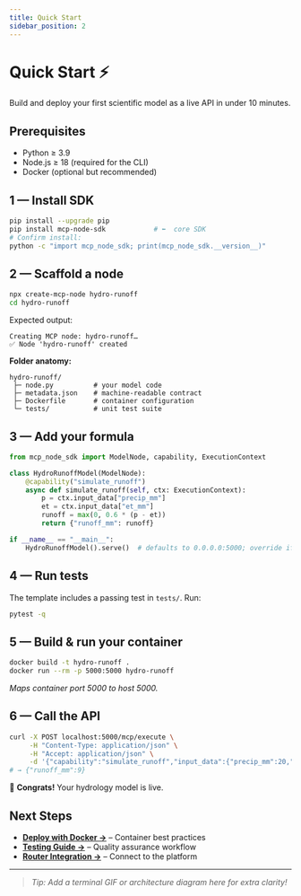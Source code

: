 ```yaml
---
title: Quick Start
sidebar_position: 2
---
```


# Quick Start ⚡

Build and deploy your first scientific model as a live API in under 10 minutes.

## Prerequisites

* Python ≥ 3.9
* Node.js ≥ 18 (required for the CLI)
* Docker (optional but recommended)

## 1 — Install SDK

```bash
pip install --upgrade pip
pip install mcp-node-sdk            # ⬅️  core SDK
# Confirm install:
python -c "import mcp_node_sdk; print(mcp_node_sdk.__version__)"
```

## 2 — Scaffold a node

```bash
npx create-mcp-node hydro-runoff
cd hydro-runoff
```
Expected output:
```
Creating MCP node: hydro-runoff…
✅ Node 'hydro-runoff' created
```

**Folder anatomy:**

```
hydro-runoff/
 ├─ node.py          # your model code
 ├─ metadata.json    # machine‑readable contract
 ├─ Dockerfile       # container configuration
 └─ tests/           # unit test suite
```

## 3 — Add your formula

```python title="node.py"
from mcp_node_sdk import ModelNode, capability, ExecutionContext

class HydroRunoffModel(ModelNode):
    @capability("simulate_runoff")
    async def simulate_runoff(self, ctx: ExecutionContext):
        p = ctx.input_data["precip_mm"]
        et = ctx.input_data["et_mm"]
        runoff = max(0, 0.6 * (p - et))
        return {"runoff_mm": runoff}

if __name__ == "__main__":
    HydroRunoffModel().serve()  # defaults to 0.0.0.0:5000; override if needed
```

## 4 — Run tests

The template includes a passing test in `tests/`. Run:

```bash
pytest -q
```

## 5 — Build & run your container

```bash
docker build -t hydro-runoff .
docker run --rm -p 5000:5000 hydro-runoff
```
_Maps container port 5000 to host 5000._

## 6 — Call the API

```bash
curl -X POST localhost:5000/mcp/execute \
     -H "Content-Type: application/json" \
     -H "Accept: application/json" \
     -d '{"capability":"simulate_runoff","input_data":{"precip_mm":20,"et_mm":5}}'
# → {"runoff_mm":9}
```

🎉 **Congrats!** Your hydrology model is live.

## Next Steps

- **[Deploy with Docker →](06-docker-deploy)** – Container best practices  
- **[Testing Guide →](05-local-testing)** – Quality assurance workflow  
- **[Router Integration →](07-router-api)** – Connect to the platform

---

> _Tip: Add a terminal GIF or architecture diagram here for extra clarity!_